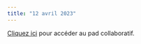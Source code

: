 ```yaml
---
title: "12 avril 2023"
---
```



::: {.callout-note}

[Cliquez ici](https://demo.hedgedoc.org/ao18sdLrRIiA-2Gl8ZRCHg#) pour accéder au pad collaboratif.

:::
